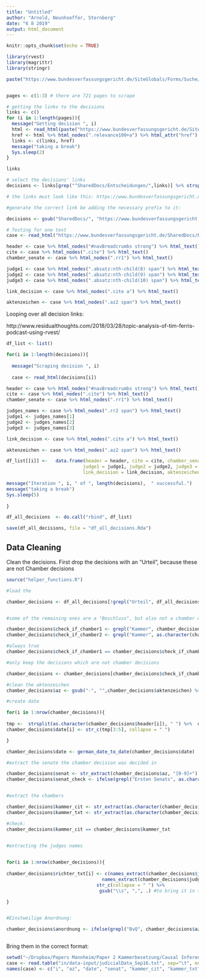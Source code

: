 ```yaml
---
title: "Untitled"
author: "Arnold, Neunhoeffer, Sternberg"
date: "6 8 2019"
output: html_document
---
```


```r
knitr::opts_chunk$set(echo = TRUE)
```


```r

library(rvest)
library(magrittr)
library(stringr)


```


```r

paste("https://www.bundesverfassungsgericht.de/SiteGlobals/Forms/Suche/Entscheidungensuche_Formular.html?gtp=5403124_list%253D",i,"&language_=de", sep = "")



```


```r

pages <- c(1:3) # there are 721 pages to scrape

# getting the links to the decisions
links <- c()
for (i in 1:length(pages)){
  message("Getting decision ", i)
  html <- read_html(paste("https://www.bundesverfassungsgericht.de/SiteGlobals/Forms/Suche/Entscheidungensuche_Formular.html?gtp=5403124_list%253D",i,"&language_=de", sep = ""))
  href <- html %>% html_nodes(".relevance100+a") %>% html_attr("href")
  links <- c(links, href)
  message("taking a break")
  Sys.sleep(2)
}

links


```



```r

# select the decisions' links
decisions <- links[grep("^SharedDocs/Entscheidungen/",links)] %>% strsplit(";") %>% sapply("[", 1)

# the links must look like this: https://www.bundesverfassungsgericht.de/SharedDocs/Entscheidungen/DE/2019/07/rs20190730_2bvr168514.html

#generate the correct link be adding the necessary prefix to it:

decisions <- gsub("SharedDocs/", "https://www.bundesverfassungsgericht.de/SharedDocs/", decisions)

```


```r


# Testing for one text
case <- read_html("https://www.bundesverfassungsgericht.de/SharedDocs/Entscheidungen/DE/2019/05/qk20190524_1bvq004619.html")

header <- case %>% html_nodes("#navBreadcrumbs strong") %>% html_text()
cite <- case %>% html_nodes(".cite") %>% html_text()
chamber_senate <- case %>% html_nodes(".rr1") %>% html_text()

judge1 <- case %>% html_nodes(".absatz:nth-child(8) span") %>% html_text()
judge2 <- case %>% html_nodes(".absatz:nth-child(9) span") %>% html_text()
judge3 <- case %>% html_nodes(".absatz:nth-child(10) span") %>% html_text()

link_decision <- case %>% html_nodes(".cite a") %>% html_text()

aktenzeichen <- case %>% html_nodes(".az2 span") %>% html_text()


```

Looping over all decision links:


http://www.residualthoughts.com/2018/03/28/topic-analysis-of-tim-ferris-podcast-using-rvest/
```r

df_list <- list()

for(i in 1:length(decisions)){
  
  message("Scraping decision ", i)
  
  case <- read_html(decisions[i])

header <- case %>% html_nodes("#navBreadcrumbs strong") %>% html_text()
cite <- case %>% html_nodes(".cite") %>% html_text()
chamber_senate <- case %>% html_nodes(".rr1") %>% html_text()

judges_names <- case %>% html_nodes(".rr2 span") %>% html_text()
judge1 <- judges_names[1]
judge2 <- judges_names[2]
judge3 <- judges_names[3]

link_decision <- case %>% html_nodes(".cite a") %>% html_text()

aktenzeichen <- case %>% html_nodes(".az2 span") %>% html_text()

df_list[[i]] <-   data.frame(header = header, cite = cite, chamber_senate = chamber_senate,
                            judge1 = judge1, judge2 = judge2, judge3 = judge3,
                            link_decision = link_decision, aktenzeichen = aktenzeichen)

message("Iteration ", i, " of ", length(decisions),  " successful.")
message("taking a break")
Sys.sleep(5)
  
}

df_all_decisions  <- do.call("rbind", df_list)

save(df_all_decisions, file = "df_all_decisions.Rda")

```

## Data Cleaning

Clean the decisions. First drop the decisions with an "Urteil", because these are not Chamber decisions

```r
source("helper_functions.R")

#load the 

chamber_decisions <- df_all_decisions[!grepl("Urteil", df_all_decisions$header), ]


#some of the remaining ones are a "Beschluss", but also not a chamber decisions. Because we know that sometimes there is a mistake in the citings, we make double sure that we do not drop the wrong decisions by checking whether the word "Kammer" is in the header of the decision and the suggested citation:

chamber_decisions$check_if_chamber1 <- grepl("Kammer", chamber_decisions$cite)
chamber_decisions$check_if_chamber2 <- grepl("Kammer", as.character(chamber_decisions$chamber_senate))

#always true
chamber_decisions$check_if_chamber1 == chamber_decisions$check_if_chamber2

#only keep the decisions which are not chamber decisions

chamber_decisions <- chamber_decisions[chamber_decisions$check_if_chamber1 == TRUE, ]

#clean the aktenzeichen
chamber_decisions$az <- gsub("-", "",chamber_decisions$aktenzeichen) %>% str_trim()

#create date

for(i in 1:nrow(chamber_decisions)){
  
tmp <-  strsplit(as.character(chamber_decisions$header[i]), " ") %>%  unlist()
chamber_decisions$date[i] <- str_c(tmp[3:5], collapse = " ")

}

chamber_decisions$date <- german_date_to_date(chamber_decisions$date)

#extract the senate the chamber decision was decided in

chamber_decisions$senat <- str_extract(chamber_decisions$az, "[0-9]+") 
chamber_decisions$senat_check <- ifelse(grepl("Ersten Senats", as.character(chamber_decisions$chamber_senate)), 1, 2)


#extract the chambers

chamber_decisions$kammer_cit <- str_extract(as.character(chamber_decisions$cite), "[0-9]+")
chamber_decisions$kammer_txt <- str_extract(as.character(chamber_decisions$chamber_senate), "[0-9]+") 

#check:
chamber_decisions$kammer_cit == chamber_decisions$kammer_txt
  

#extracting the judges names


for(i in 1:nrow(chamber_decisions)){
  
chamber_decisions$richter_txt[i] <- c(names_extract(chamber_decisions$judge1[i]), names_extract(chamber_decisions$judge2[i]),
                                   names_extract(chamber_decisions$judge3[i])) %>% 
                                 str_c(collapse = " ") %>%  
                                  gsub("\\s", ",", .) #to bring it in the form for later analyses

}


#Einstweilige Anordnung:

chamber_decisions$anordnung <- ifelse(grepl("BvQ", chamber_decisions$az), 1, 0)



```


Bring them in the correct format:

```r

setwd("~/Dropbox/Papers Mannheim/Paper 2 Kammerbesetzung/Causal Inference Paper/chamber_paper_august2019/chamberGFCC")
case <- read.table("in/data-input/judicialData_Sep16.txt", sep="\t", encoding = "UTF-8")
names(case) <- c("i", "az", "date", "senat", "kammer_cit", "kammer_txt", "richter_raw", "richter_txt", "richter_cit", "Anordnung", "link")

```


```r



```






